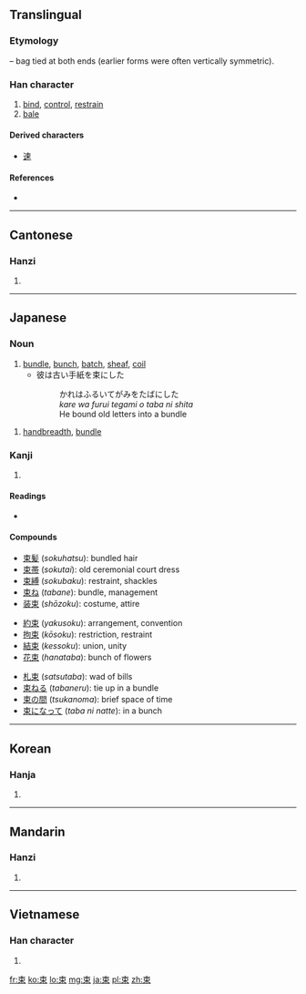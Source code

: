 ==Translingual==

===Etymology===
{{liushu|i}} – bag tied at both ends (earlier forms were often vertically symmetric).

===Han character===
{{Han char|rn=75|rad=木|as=03|sn=7|four=5090<sub>6</sub>|canj=木中 (DL)}}

# [[bind]], [[control]], [[restrain]]
# [[bale]]

====Derived characters====
{{rfc-header|Derived characters|lang=mul}}
* [[速]]

====References====
* {{Han ref|kx=0512.120|dkj=14480|dj=0898.040|hdz=21158.030|uh=675F|ud=26463|bh=A7F4|bd=42996}}

----

==Cantonese==

===Hanzi===
{{yue-hanzi|jyut=|y=chuk1}}

# {{defn|lang=yue|sort=木03}}

----

==Japanese==
{{ja-see-also|-束}}

===Noun===
{{ja-noun|k|hira=たば|rom=taba}}

# [[bundle]], [[bunch]], [[batch]], [[sheaf]], [[coil]]
#* 彼は古い手紙を束にした
#*: かれはふるいてがみをたばにした
#*: ''kare wa furui tegami o taba ni shita''
#*: He bound old letters into a bundle
{{ja-noun|k|hira=つか|rom=tsuka}}
# [[handbreadth]], [[bundle]]

===Kanji===
{{ja-kanji|grade=4|rs=木03}}

# {{defn|lang=ja|sort=木03}}

====Readings====
* {{ja-readings|on=[[そく]] (''soku'')|kun=[[たば]] (''taba''), [[たばねる]] ([[束ねる]], ''tabaneru''), [[つか]] (''tsuka''), [[つかねる]] ([[束ねる]], ''tsukaneru'')}}

====Compounds====
{{top3}}
* [[束髪]] (''sokuhatsu''): bundled hair
* [[束帯]] (''sokutai''): old ceremonial court dress
* [[束縛]] (''sokubaku''): restraint, shackles
* [[束ね]] (''tabane''): bundle, management
* [[装束]] (''shōzoku''): costume, attire
{{mid3}}
* [[約束]] (''yakusoku''): arrangement, convention
* [[拘束]] (''kōsoku''): restriction, restraint
* [[結束]] (''kessoku''): union, unity
* [[花束]] (''hanataba''): bunch of flowers
{{mid3}}
* [[札束]] (''satsutaba''): wad of bills
* [[束ねる]] (''tabaneru''): tie up in a bundle
* [[束の間]] (''tsukanoma''): brief space of time
* [[束になって]] (''taba ni natte''): in a bunch
{{bottom}}

----

==Korean==

===Hanja===
{{ko-hanja|hangeul=속|eumhun=|rv=sok|mr=sok|y=sok}}

# {{defn|lang=ko|sort=木03}}

----

==Mandarin==

===Hanzi===
{{cmn-hanzi|pin=[[shù]] ([[shu4]])|wg=shu<sup>4</sup>}}

# {{defn|lang=cmn|sort=木03}}

----

==Vietnamese==

===Han character===
{{vi-hantu|[[thúc]], [[thút]], [[súc]], [[thót]], [[thóc]]|rs=木03}}

# {{defn|lang=vi|sort=木03}}

[[fr:束]]
[[ko:束]]
[[lo:束]]
[[mg:束]]
[[ja:束]]
[[pl:束]]
[[zh:束]]